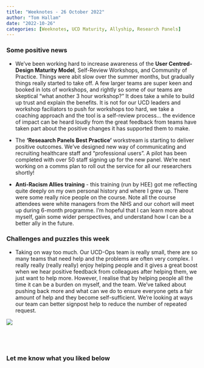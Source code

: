 ```yaml
---
title: "Weeknotes - 26 October 2022"
author: "Tom Hallam"
date: "2022-10-26"
categories: [Weeknotes, UCD Maturity, Allyship, Research Panels]
---
```


<h3>Some positive news</h3>
* We've been working hard to increase awareness of the <b>User Centred-Design Maturity Model</b>, Self-Review Workshops, and Community of Practice. Things were abit slow over the summer months, but gradually things really started to take off. 
A few larger teams are super keen and booked in lots of workshops, and rightly so some of our teams are skeptical "what another 3 hour workshop?"
It does take a while to build up trust and explain the benefits. It is not for our UCD leaders and workshop faciliators to push for workshops too hard, we take a coaching approach and the tool is a self-review process... the evidence of impact can be heard loudly from the great feedback from teams have taken part about the positive changes it has supported them to make.

* The <b>'Reseaarch Panels Best Practice'</b> workstream is starting to deliver positive outcomes. We've designed new way of communicating and recruiting healthcare staff and "professional users". A pilot has been completed with over 50 staff signing up for the new panel. We're next working on a comms plan to roll out the service for all our researchers shortly! 

* <b>Anti-Racism Allies training</b> - this training (run by HEE) got me reflecting quite deeply on my own personal history and where I grew up. There were some really nice people on the course. Note all the course attendees were white managers from the NHS and our cohort will meet up during 6-month programme. I'm hopeful that I can learn more about myself, gain some wider perspectives, and understand how I can be a better ally in the future. 


<h3>Challenges and puzzles this week</h3>

* Taking on way too much. Our UCD-Ops team is really small,  there are so many teams that need help and the problems are often very complex. I really really (really really) enjoy helping people and it gives a great boost when we hear positive feedback from colleagues after helping them, we just want to help more. However, I realise that by helping people all the time it can be a burden on myself, and the team. We've talked about pushing back more and what can we do to ensure everyone gets a fair amount of help and they become self-sufficient. We're looking at ways our team can better signpost help to reduce the number of repeated request.



![](lysander-yuen-wk833OrQLJE-unsplash.jpg)


<br>
---

### Let me know what you liked below

<script src="https://giscus.app/client.js"
        data-repo="thomashallam/thomashallam.github.io"
        data-repo-id="R_kgDOIW_M2g"
        data-category="General"
        data-category-id="DIC_kwDOIW_M2s4CSpZr"
        data-mapping="url"
        data-strict="0"
        data-reactions-enabled="1"
        data-emit-metadata="0"
        data-input-position="top"
        data-theme="dark_protanopia"
        data-lang="en"
        data-loading="lazy"
        crossorigin="anonymous"
        async>
</script>